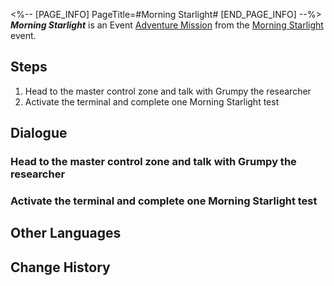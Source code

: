 <%-- [PAGE_INFO]
PageTitle=#Morning Starlight#
[END_PAGE_INFO] --%>
{{Stub|Dialogue.}}
{{Mission Infobox
|id            = 8032301
|title         = 
|image         = <!--Mission Morning Starlight.png-->
|type          = Adventure
|event_name    = Morning Starlight
|chapter       = 
|requirements  = Reach [[Trailblaze Level]] 21
|summary       = <!--official mission summary from Fate's Atlas-->
|characters    = Grumpy; Metauna; Trailblazer
|startLocation = [[Herta Space Station]] - [[Master Control Zone]]
|world         = Herta Space Station
|area          = Master Control Zone
|prev          = 
|next          = 
|rewards       = Credit*5,000
}}
'''''Morning Starlight''''' is an Event [[Adventure Mission]] from the [[Morning Starlight]] event.

==Steps==
# Head to the master control zone and talk with Grumpy the researcher
# Activate the terminal and complete one Morning Starlight test

<!--
==Gameplay Notes==

--><!--
==Trial Character==

-->
==Dialogue==
{{Stub Dialogue}}
===Head to the master control zone and talk with Grumpy the researcher{{subst:void|<!--803230101-->}}===
{{Mission Description|type=adventure|location=Master Control Zone|The space station researcher, Grumpy, has something urgent for you. Apparently, she ran into a research bottleneck and needs your aid.<br />Can a Nameless also moonlight as a researcher? You're a bit at a loss, but you discovered all this has something to do with the Herta, and now things seem like they make more sense...}}
{{Dialogue Start}}
:{{tx}}
{{Dialogue End}}

===Activate the terminal and complete one Morning Starlight test{{subst:void|<!--803230102-->}}===
{{Mission Description|type=adventure|location=Master Control Zone|update|The testing data that Grumpy and Metauna have all seem to be penned by Herta's hand. Now you understand why they had to have you come to do the testing.<br />This is all Herta's doing.}}
{{Dialogue Start}}
:{{tx}}
{{Dialogue End}}

==Other Languages==
{{Other Languages
|en   = Morning Starlight
|zhs  = 星芒启明
|zht  = 星芒啟明
|ja   = スターライト・トワイライト
|ko   = 계몽의 별빛
|es   = Lucero del alba
|fr   = Éclat stellaire de l'aube
|ru   = Сияние утренней звезды
|th   = แสงดาวทอประกาย
|vi   = Ánh Sao Ban Mai
|de   = Morgensternenlicht
|id   = Cahaya Bintang Kejora
|pt   = Brilho Estelar do Alvorecer
}}

==Change History==
{{Change History|3.2}}
